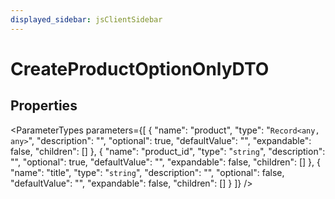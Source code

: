 ```yaml
---
displayed_sidebar: jsClientSidebar
---
```



# CreateProductOptionOnlyDTO

## Properties

<ParameterTypes parameters={[
  {
    "name": "product",
    "type": "`Record<any, any>`",
    "description": "",
    "optional": true,
    "defaultValue": "",
    "expandable": false,
    "children": []
  },
  {
    "name": "product_id",
    "type": "`string`",
    "description": "",
    "optional": true,
    "defaultValue": "",
    "expandable": false,
    "children": []
  },
  {
    "name": "title",
    "type": "`string`",
    "description": "",
    "optional": false,
    "defaultValue": "",
    "expandable": false,
    "children": []
  }
]} />
